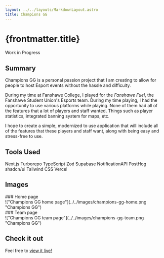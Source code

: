 ```yaml
---
layout: ../../layouts/MarkdownLayout.astro
title: Champions GG
---
```



# {frontmatter.title}

Work in Progress

## Summary

Champions GG is a personal passion project that I am creating to allow for people to host Esport events
without the hassle and difficulty.

During my time at Fanshawe College, I played for the _Fanshawe Fuel_, the Fanshawe
Student Union's Esports team. During my time playing, I had the opportunity to use various platforms while playing.
None of them had all of the features that a lot of players and staff wanted. Things such as player statistics,
integrated banning system for maps, etc.

I hope to create a simple, modernized to use application that will include all of
the features that these players and staff want, along with being easy and stress-free to use.

## Tools Used

<div class="flex flex-wrap justify-center gap-4">
  <SkillTag>Next.js</SkillTag>
  <SkillTag>Turborepo</SkillTag>
  <SkillTag>TypeScript</SkillTag>
  <SkillTag>Zod</SkillTag>
  <SkillTag>Supabase</SkillTag>
  <SkillTag>NotificationAPI</SkillTag>
  <SkillTag>PostHog</SkillTag>
  <SkillTag>shadcn/ui</SkillTag>
  <SkillTag>Tailwind CSS</SkillTag>
  <SkillTag>Vercel</SkillTag>
</div>

## Images

<div class="grid">
  <div>
    ### Home page
    <div>
      !["Champions GG home page"](../../images/champions-gg-home.png "Champions
      GG")
    </div>
  </div>
  <div>
    ### Team page
    <div>
      !["Champions GG team page"](../../images/champions-gg-team.png "Champions
      GG")
    </div>
  </div>
</div>

## Check it out

Feel free to [<u>view it live!</u>](https://champions-gg.vercel.app)
